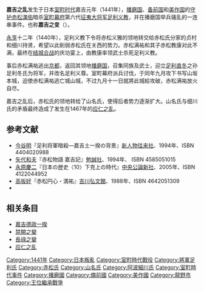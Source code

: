 {{Infobox Military Conflict
|conflict= 嘉吉之亂
|partof=
|image=
|caption=
|date= 1441年（[[嘉吉|嘉吉]]元年）
|place= [[日本|日本]][[播磨|播磨]]、[[備前|備前]]、[[美作|美作]]
|casus=
|territory=赤松氏領地被轉封給[[山名氏|山名氏]]
|result= 赤松氏滅亡
|combatant1=[[室町幕府|室町幕府]]
|combatant2=[[赤松氏|赤松氏]]
|combatant3=
|commander1=[[足利義勝|足利義勝]]<br />[[細川持常|細川持常]]<br />[[山名持豐|山名持豐]]<br />[[山名教清|山名教清]]<br />[[赤松貞村|赤松貞村]]
|commander2=[[足利義尊|足利義尊]]<br />[[赤松滿佑|赤松滿佑]] †<br />[[赤松教康|赤松教康]] †
|commander3=
|strength1=不詳
|strength2=不詳
|strength3=
|casualties1=不詳
|casualties2=不詳
|casualties3=
|notes=
}}
{{japanese|japanese=嘉吉の乱|kana=かきつ の らん|romaji=Kakitsu no ran}}
'''嘉吉之乱'''发生于日本[[室町时代|室町时代]]嘉吉元年（1441年），[[播磨国|播磨国]]、[[备前国|备前国]]和[[美作国|美作国]]的[[守护|守护]][[赤松滿佑|赤松滿佑]]暗杀[[室町幕府|室町幕府]]第六代[[征夷大将军|征夷大将军]][[足利义教|足利义教]]，并在播磨国举兵骚乱的一连串事件。也称'''嘉吉之变'''（{{lang|ja|かきつのへん}}）。

[[永享|永享]]十二年（1440年），足利义教下令将赤松义雅的领地转交给赤松氏分家的贞村和细川持贤，希望以此削弱赤松氏在关西的势力。赤松满祐和其子赤松教康对此不满，最终在[[结城合战|结城合战]]的庆功宴上，由教康率领武士杀死足利义教。

事后赤松满祐逃出[[京都|京都]]，返回其领地[[播磨国|播磨国]]，召集同族及武士，迎立[[足利直冬|足利直冬]]之孙足利冬氏为将军，并改名足利义尊。室町幕府派兵讨伐，于同年九月攻下书写山坂本城，迫使赤松满祐逃亡城山城，不过九月十一日就將此城給攻破，赤松满祐放火自尽。

嘉吉之乱后，赤松氏的领地转给了山名氏，使得后者势力逐渐扩大。山名氏与细川氏的矛盾最终造成了发生在1467年的[[应仁之乱|应仁之乱]]。

== 参考文献 ==
*[[今谷明|今谷明]]『足利将軍暗殺―嘉吉土一揆の背景』[[新人物往来社|新人物往来社]]、1994年、ISBN 4404020988
*[[矢代和夫|矢代和夫]]『赤松物語 嘉吉記』[[勉誠社|勉誠社]]、1994年、 ISBN 4585051015
*[[永原慶二|永原慶二]]『日本の歴史〈10〉下克上の時代』[[中央公論新社|中央公論新社]]、2005年、ISBN 4122044952
*[[高坂好|高坂好]]『赤松円心・満祐』[[吉川弘文館|吉川弘文館]]、1988年、ISBN 4642051309
*{{Cite book<!--|和書-->|author=[[桜井英治|桜井英治]]|title=室町人の精神 日本の歴史12|publisher=[[講談社|講談社]]|series=[[講談社学術文庫|講談社学術文庫]]|year=2009|origyear=2001|isbn=978-4062689120}}

== 相关条目 ==
* [[嘉吉德政一揆|嘉吉德政一揆]]
* [[禁闕之變|禁闕之變]]
* [[長祿之變|長祿之變]]
* [[应仁之乱|应仁之乱]]

[[Category:1441年|Category:1441年]]
[[Category:日本叛亂|Category:日本叛亂]]
[[Category:室町時代戰役|Category:室町時代戰役]]
[[Category:將軍足利氏|Category:將軍足利氏]]
[[Category:赤松氏|Category:赤松氏]]
[[Category:山名氏|Category:山名氏]]
[[Category:阿波細川氏|Category:阿波細川氏]]
[[Category:室町時代事件|Category:室町時代事件]]
[[Category:播磨國|Category:播磨國]]
[[Category:備前國|Category:備前國]]
[[Category:美作國|Category:美作國]]
[[Category:龍野市|Category:龍野市]]
[[Category:王位繼承戰爭|Category:王位繼承戰爭]]